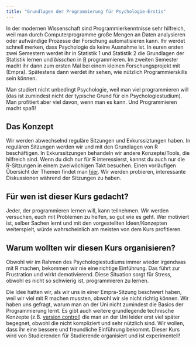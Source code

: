 ```yaml
---
title: "Grundlagen der Programmierung für Psychologie-Erstis"
---
```


In der modernen Wissenschaft sind Programmierkenntnisse sehr hilfreich, weil man durch Computerprogramme große Mengen an Daten analysieren oder aufwändige Prozesse der Forschung automatisieren kann. Ihr werdet schnell merken, dass Psychologie da keine Ausnahme ist. In euren ersten zwei Semestern werdet ihr in Statistik 1 und Statistik 2 die Grundlagen der Statistik lernen und *bisschen* in [R](https://en.wikipedia.org/wiki/R_(programming_language)) programmieren. Im zweiten Semester macht ihr dann zum ersten Mal bei einem kleinen Forschungsprojekt mit (Empra). Spätestens dann werdet ihr sehen, wie nützlich Programmierskills sein können.

Man studiert nicht unbedingt Psychologie, weil man viel programmieren will (das ist zumindest nicht der typische Grund für ein Psychologiestudium). Man profitiert aber viel davon, wenn man es kann. Und Programmieren macht spaß!

## Das Konzept
Wir werden abwechselnd reguläre Sitzungen und Exkurssiztungen haben. In regulären Sitzungen werden wir und mit den Grundlagen von R beschäftigen. In Exkurssitzungen behandeln wir andere Konzepte/Tools, die hilfreich sind. Wenn du dich nur für R interessierst, kannst du auch nur die R-Sitzungen in einem zweiwöchigen Takt besuchen. Einen vorläufigen Übersicht der Themen findet man [hier](topics.qmd). Wir werden probieren, interessante Diskussionen während der Sitzungen zu haben.

## Für wen ist dieser Kurs gedacht?
Jeder, der programmieren lernen will, kann teilnehmen. Wir werden versuchen, euch mit Problemen zu helfen, so gut wie es geht. Wer motiviert ist, selber Sachen lernt und mit den vorgestellten Ideen/Konzepten weiterspielt, würde wahrscheinlich am meisten von dem Kurs profitieren. 


## Warum wollten wir diesen Kurs organisieren?
Obwohl wir im Rahmen des Psychologiestudiums immer wieder irgendwas mit R machen, bekommen wir nie eine richtige Einführung. Das führt zur Frustration und wirkt demotivierend. Diese Situation sorgt für Stress, obwohl es nicht so schwierig ist, programmieren zu lernen.

Die Idee hatten wir, als wir uns in einer Empra-Sitzung beschwert haben, weil wir viel mit R machen mussten, obwohl wir sie nicht richtig können. Wir haben uns gefragt, warum man an der Uni nicht zumindest die Basics der Programmierung lernt. Es gibt auch weitere grundlegende technische Konzepte (z.B. [version control](https://en.wikipedia.org/wiki/Version_control)) die man an der Uni leider erst viel später begegnet, obwohl die nicht kompliziert und sehr nützlich sind. Wir wollen, dass ihr eine bessere und freundliche Einführung bekommt. Dieser Kurs wird von Studierenden für Studierende organisiert und ist experimentell!